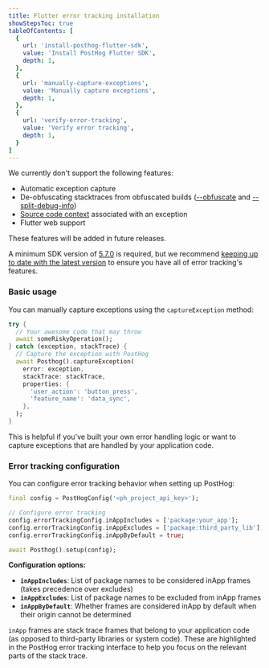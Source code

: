 ```yaml
---
title: Flutter error tracking installation
showStepsToc: true
tableOfContents: [
  {
    url: 'install-posthog-flutter-sdk',
    value: 'Install PostHog Flutter SDK',
    depth: 1,
  },
  {
    url: 'manually-capture-exceptions',
    value: 'Manually capture exceptions',
    depth: 1,
  },
  {
    url: 'verify-error-tracking',
    value: 'Verify error tracking',
    depth: 1,
  }
]
---
```




<CalloutBox icon="IconInfo" title="Planned features" type="fyi">

We currently don't support the following features:

- Automatic exception capture
- De-obfuscating stacktraces from obfuscated builds ([--obfuscate](https://docs.flutter.dev/deployment/obfuscate) and [--split-debug-info](https://docs.flutter.dev/deployment/obfuscate))
- [Source code context](/docs/error-tracking/stack-traces) associated with an exception
- Flutter web support

These features will be added in future releases.

</CalloutBox>

<Steps>

<Step title="Install PostHog Flutter SDK" badge="required">

<CalloutBox icon="IconInfo" title="SDK version requirement" type="action">

A minimum SDK version of [5.7.0](https://github.com/PostHog/posthog-flutter/releases/tag/5.7.0) is required, but we recommend [keeping up to date with the latest version](/docs/sdk-doctor) to ensure you have all of error tracking's features.

</CalloutBox>

<InstallFlutter />

</Step>

<Step title="Manually capture exceptions" badge="optional">

### Basic usage

You can manually capture exceptions using the `captureException` method:

```dart
try {
  // Your awesome code that may throw
  await someRiskyOperation();
} catch (exception, stackTrace) {
  // Capture the exception with PostHog
  await Posthog().captureException(
    error: exception,
    stackTrace: stackTrace,
    properties: {
      'user_action': 'button_press',
      'feature_name': 'data_sync',
    },
  );
}
```

This is helpful if you've built your own error handling logic or want to capture exceptions that are handled by your application code.

### Error tracking configuration

You can configure error tracking behavior when setting up PostHog:

```dart
final config = PostHogConfig('<ph_project_api_key>');

// Configure error tracking
config.errorTrackingConfig.inAppIncludes = ['package:your_app'];
config.errorTrackingConfig.inAppExcludes = ['package:third_party_lib'];
config.errorTrackingConfig.inAppByDefault = true;

await Posthog().setup(config);
```

**Configuration options:**

- **`inAppIncludes`**: List of package names to be considered inApp frames (takes precedence over excludes)
- **`inAppExcludes`**: List of package names to be excluded from inApp frames  
- **`inAppByDefault`**: Whether frames are considered inApp by default when their origin cannot be determined

`inApp` frames are stack trace frames that belong to your application code (as opposed to third-party libraries or system code). 
These are highlighted in the PostHog error tracking interface to help you focus on the relevant parts of the stack trace.

</Step>

<StepVerifyErrorTracking />

</Steps>

